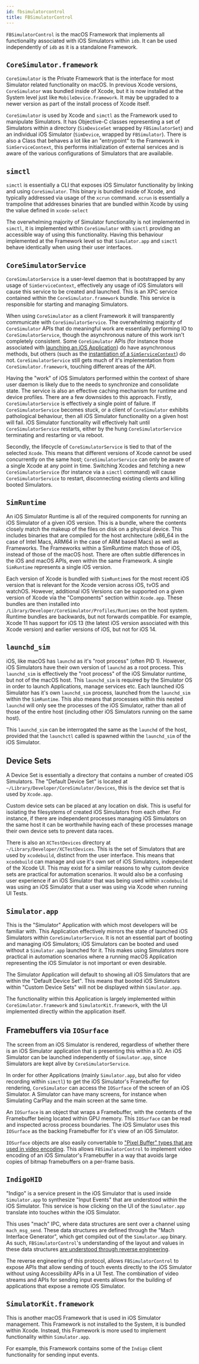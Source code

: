 ```yaml
---
id: fbsimulatorcontrol
title: FBSimulatorControl
---
```


`FBSimulatorControl` is the macOS Framework that implements all functionality associated with iOS Simulators within `idb`. It can be used independently of `idb` as it is a standalone Framework.

## `CoreSimulator.framework`

`CoreSimulator` is the Private Framework that is the interface for most Simulator related functionality on macOS. In previous Xcode versions, `CoreSimulator` was bundled inside of Xcode, but it is now installed at the System level just like `MobileDevice.framework`. It may be upgraded to a newer version as part of the install process of Xcode itself.

`CoreSimulator` is used by Xcode and `simctl` as the Framework used to manipulate Simulators. It has Objective-C classes representing a set of Simulators within a directory (`SimDeviceSet` wrapped by `FBSimulatorSet`) and an individual iOS Simulator (`SimDevice`, wrapped by `FBSimulator`). There is also a Class that behaves a lot like an "entrypoint" to the Framework in `SimServiceContext`, this performs initialization of external services and is aware of the various configurations of Simulators that are availabile.

## `simctl`

`simctl` is essentially a CLI that exposes iOS Simulator functionality by linking and using `CoreSimulator`. This binary is bundled inside of Xcode, and typically addressed via usage of the `xcrun` command. `xcrun` is essentially a trampoline that addresses binaries that are bundled within Xcode by using the value defined in `xcode-select`

The overwhelming majority of Simulator functionality is not implemented in `simctl`, it is implemented within `CoreSimulator` with `simctl` providing an accessible way of using this functionality. Having this behaviour implemented at the Framework level so that `Simulator.app` and `simctl` behave identically when using their user interfaces.
## `CoreSimulatorService`

`CoreSimulatorService` is a user-level daemon that is bootstrapped by any usage of `SimServiceContext`, effectively any usage of iOS Simulators will cause this service to be created and launched. This is an XPC service contained within the `CoreSimulator.framework` bundle. This service is responsible for starting and managing Simulators.

When using `CoreSimulator` as a client Framework it will transparently communicate with `CoreSimulatorService`. The overwhelming majority of `CoreSimulator` APIs that do meaningful work are essentially performing IO to `CoreSimulatorService`, though the asynchronous nature of this work isn't completely consistent. Some `CoreSimulator` APIs (for instance those associated with [launching an iOS Application](https://github.com/facebook/idb/blob/main/PrivateHeaders/CoreSimulator/SimDevice.h#L75)) do have asynchronous methods, but others (such as the [instantiation of a `SimServiceContext`](https://github.com/facebook/idb/blob/main/PrivateHeaders/CoreSimulator/SimServiceContext.h#L26)) do not. `CoreSimulatorService` still gets much of it's implementation from `CoreSimulator.framework`, touching different areas of the API.

Having the "work" of iOS Simulators performed within the context of share user daemon is likely due to the needs to synchronize and consolidate state. The service is also an effective caching mechanism for runtime and device profiles. There are a few downsides to this approach. Firstly, `CoreSimulatorService` is effectively a single point of failure. If `CoreSimulatorService` becomes stuck, or a client of `CoreSimulator` exhibits pathological behaviour, then all iOS Simulator functionality on a given host will fail. iOS Simulator functionality will effectively halt until `CoreSimulatorService` restarts, either by the hung `CoreSimulatorService` terminating and restarting or via reboot.

Secondly, the lifecycle of `CoreSimulatorService` is tied to that of the selected `Xcode`. This means that different versions of Xcode cannot be used concurrently on the same host; `CoreSimulatorService` can only be aware of a single Xcode at any point in time. Switching Xcodes and fetching a new `CoreSimulatorService` (for instance via a `simctl` command) will cause `CoreSimulatorService` to restart, disconnecting existing clients and killing booted Simulators.

## `SimRuntime`

An iOS Simulator Runtime is all of the required components for running an iOS Simulator of a given iOS version. This is a bundle, where the contents closely match the makeup of the files on disk on a physical device. This includes binaries that are compiled for the host architecture (x86_64 in the case of Intel Macs, ARM64 in the case of ARM based Macs) as well as Frameworks. The Frameworks within a SimRuntime match those of iOS, instead of those of the macOS host. There are often subtle differences in the iOS and macOS APIs, even within the same Framework. A single `SimRuntime` represents a single iOS version.

Each version of Xcode is bundled with `SimRuntime`s for the most recent iOS version that is relevant for the Xcode version across iOS, tvOS and watchOS. However, additional iOS Versions can be supported on a given version of Xcode via the "Components" section within `Xcode.app`. These bundles are then installed into `/Library/Developer/CoreSimulator/Profiles/Runtimes` on the host system. Runtime bundles are backwards, but not forwards compatible. For example, Xcode 11 has support for iOS 13 (the latest iOS version associated with this Xcode version) and earlier versions of iOS, but not for iOS 14.

## `launchd_sim`

iOS, like macOS has `launchd` as it's "root process" (often PID 1). However, iOS Simulators have their own version of `launchd` as a root process. This `launchd_sim` is effectively the "root process" of the iOS Simulator runtime, but not of the macOS host. This `launchd_sim` is required by the Simulator OS in order to launch Applications, manage services etc. Each launched iOS Simulator has it's own `launchd_sim` process, launched from the `launchd_sim` within the `SimRuntime`. This also means that processes within this nested `launchd` will only see the processes of the iOS Simulator, rather than all of those of the entire host (including other iOS Simulators running on the same host).

This `launchd_sim` can be interrogated the same as the `launchd` of the host, provided that the `launchctl` called is spawned within the `launchd_sim` of the iOS Simulator.

## Device Sets

A Device Set is essentially a directory that contains a number of created iOS Simulators. The "Default Device Set" is located at `~/Library/Developer/CoreSimulator/Devices`, this is the device set that is used by `Xcode.app`.

Custom device sets can be placed at any location on disk. This is useful for isolating the filesystems of created iOS Simulators from each other. For instance, if there are independent processes managing iOS Simulators on the same host it can be worthwhile having each of these processes manage their own device sets to prevent data races.

There is also an `XCTestDevices` directory at `~/Library/Developer/XCTestDevices`. This is the set of Simulators that are used by `xcodebuild`, distinct from the user interface. This means that `xcodebuild` can manage and use it's own set of iOS Simulators, independent of the Xcode UI. This may exist for a similar reasons to why custom device sets are practical for automation scenarios. It would also be a confusing user experience if an iOS Simulator that was being used within `xcodebuild` was using an iOS Simulator that a user was using via Xcode when running UI Tests.

## `Simulator.app`

This is the "Simulator" Application with which most developers will be familiar with. This Application effectively mirrors the state of launched iOS Simulators within `CoreSimulatorService`. It is not an essential part of booting and managing iOS Simulators; iOS Simulators can be booted and used without a `Simulator.app` launched for it. This makes using Simulators more practical in automation scenarios where a running macOS Application representing the iOS Simulator is not important or even desirable.

The Simulator Application will default to showing all iOS Simulators that are within the "Default Device Set". This means that booted iOS Simulators within "Custom Device Sets" will not be displayed within `Simulator.app`.

The functionality within this Application is largely implemented within `CoreSimulator.framework` and `SimulatorKit.framework`, with the UI implemented directly within the application itself.

## Framebuffers via `IOSurface`

The screen from an iOS Simulator is rendered, regardless of whether there is an iOS Simulator application that is presenting this within a IO. An iOS Simulator can be launched independently of `Simulator.app`, since Simulators are kept alive by `CoreSimulatorService`.

In order for other Applications (mainly `Simulator.app`, but also for video recording within `simctl`) to get the iOS Simulator's Framebuffer for rendering, `CoreSimulator` can access the `IOSurface` of the screen of an iOS Simulator. A Simulator can have many screens, for instance when Simulating CarPlay and the main screen at the same time.

An `IOSurface` is an object that wraps a Framebuffer, with the contents of the Framebuffer being located within GPU memory. This `IOSurface` can be read and inspected across process boundaries. The iOS Simulator uses this `IOSurface` as the backing Framebuffer for it's view of an iOS Simulator.

`IOSurface` objects are also easily convertable to ["Pixel Buffer" types that are used in video encoding](https://github.com/facebook/idb/blob/d587458fa2188fbcdd3f71fcbb2a131903cfa5f2/FBSimulatorControl/Framebuffer/FBSimulatorVideoStream.m#L398). This allows `FBSimulatorControl` to implement video encoding of an iOS Simulator's Framebuffer in a way that avoids large copies of bitmap framebuffers on a per-frame basis.

## `IndigoHID`

"Indigo" is a service present in the iOS Simulator that is used inside `Simulator.app` to synthesize "Input Events" that are understood within the iOS Simulator. This service is how clicking on the UI of the `Simulator.app` translate into touches within the iOS Simulator.

This uses "mach" IPC, where data structures are sent over a channel using `mach_msg_send`. These data structures are defined through the "Mach Interface Generator", which get compiled out of the `Simulator.app` binary. As such, `FBSimulatorControl`'s understanding of the layout and values in these data structures [are understood through reverse engineering](https://github.com/facebook/idb/blob/main/PrivateHeaders/SimulatorApp/Indigo.h#L40).

The reverse engineering of this protocol, allows `FBSimulatorControl` to expose APIs that allow sending of touch events directly to the iOS Simulator without using Accessibility APIs in a UI Test. The combination of video streams and APIs for sending input events allows for the building of applications that expose a remote iOS Simulator.

## `SimulatorKit.framework`

This is another macOS Framework that is used in iOS Simulator management. This Framework is not installed to the System, it is bundled within Xcode. Instead, this Framework is more used to implement functionality within `Simulator.app`.

For example, this Framework contains some of the `Indigo` client functionality for sending input events.
